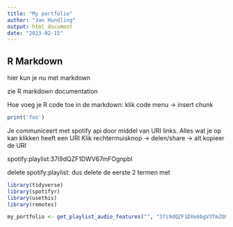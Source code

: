 ```yaml
---
title: "My portfolio"
author: "Jan Hundling"
output: html_document
date: "2023-02-15"
---
```



## R Markdown

hier kun je nu met markdown 

zie R markdown documentation

Hoe voeg je R code toe in de markdown:
klik code menu -> insert chunk
```r
print('foo')
```


Je communiceert met spotify api door middel van URI links.
Alles wat je op kan klikken heeft een URI
Klik rechtermuisknop -> delen/share -> alt 
  kopieer de URI
  
  spotify:playlist:37i9dQZF1DWV67mFOgnpbl
  
  delete spotify:playlist:
  dus delete de eerste 2 termen met 
```r
library(tidyverse)
library(spotifyr)
library(usethis)
library(remotes)
```
  
  
```r
my_portfolio <- get_playlist_audio_features("", "37i9dQZF1DXe6bgV3TmZOL")

```


